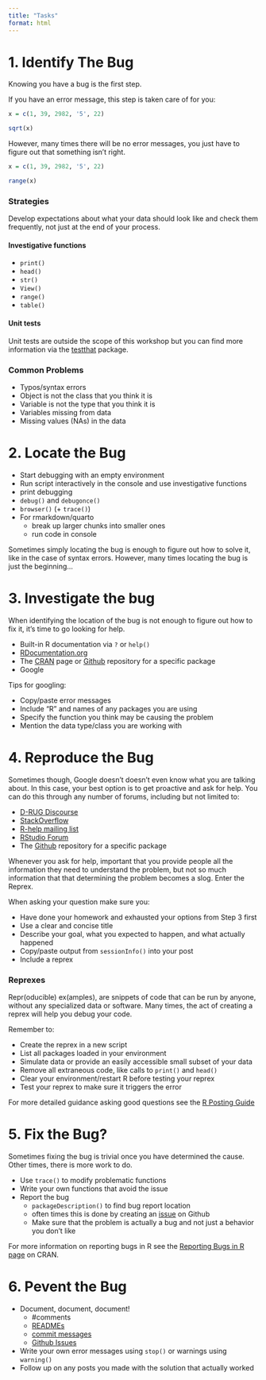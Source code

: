 ```yaml
---
title: "Tasks"
format: html
---
```


# 1. Identify The Bug

Knowing you have a bug is the first step.

If you have an error message, this step is taken care of for you:

```r

x = c(1, 39, 2982, '5', 22)

sqrt(x)

```

However, many times there will be no error messages, you just have to figure out that something isn't right.

```r

x = c(1, 39, 2982, '5', 22)

range(x)

```

### Strategies

Develop expectations about what your data should look like and check them frequently, not just at the end of your process.

#### Investigative functions

-   `print()`
-   `head()`
-   `str()`
-   `View()`
-   `range()`
-   `table()`
    
#### Unit tests

Unit tests are outside the scope of this workshop but you can find more information via the [testthat](https://testthat.r-lib.org/) package.

### Common Problems
-   Typos/syntax errors
-   Object is not the class that you think it is
-   Variable is not the type that you think it is
-   Variables missing from data
-   Missing values (NAs) in the data 

# 2. Locate the Bug

- Start debugging with an empty environment
- Run script interactively in the console and use investigative functions
- print debugging
- `debug()` and `debugonce()` 
- `browser()` (+ `trace()`)
- For rmarkdown/quarto
  - break up larger chunks into smaller ones
  - run code in console
  
Sometimes simply locating the bug is enough to figure out how to solve it, like
in the case of syntax errors. However, many times locating the bug is just the beginning...

# 3. Investigate the bug

When identifying the location of the bug is not enough to figure out how to fix
it, it's time to go looking for help.

-   Built-in R documentation via `?` or `help()`
-   [RDocumentation.org](https://www.rdocumentation.org/)
-   The [CRAN](https://cran.r-project.org/) page or [Github](https://github.com/) repository for a specific package
-   Google

Tips for googling:

-   Copy/paste error messages
-   Include "R" and names of any packages you are using
-   Specify the function you think may be causing the problem
-   Mention the data type/class you are working with 

# 4. Reproduce the Bug

Sometimes though, Google doesn't doesn't even know what you are talking about. 
In this case, your best option is to get proactive and ask for help. You can do
this through any number of forums, including but not limited to:

-   [D-RUG Discourse](https://d-rug.discourse.group/top?period=all)
-   [StackOverflow](https://stackoverflow.com/questions/tagged/r)
-   [R-help mailing list](https://stat.ethz.ch/mailman/listinfo/r-help)
-   [RStudio Forum](https://community.rstudio.com/)
-   The [Github](https://github.com/) repository for a specific package


Whenever you ask for help, important that you provide people all the information 
they need to understand the problem, but not so much information that that 
determining the problem becomes a slog. Enter the Reprex.

When asking your question make sure you:

-   Have done your homework and exhausted your options from Step 3 first
-   Use a clear and concise title
-   Describe your goal, what you expected to happen, and what actually happened
-   Copy/paste output from `sessionInfo()` into your post
-   Include a reprex

### Reprexes 

Repr(oducible) ex(amples), are snippets of code that can be run by anyone, without any specialized data or software. Many times, the act of creating a reprex will help you debug your code.

Remember to:

-   Create the reprex in a new script
-   List all packages loaded in your environment
-   Simulate data or provide an easily accessible small subset of your data
-   Remove all extraneous code, like calls to `print()` and `head()`
-   Clear your environment/restart R before testing your reprex
-   Test your reprex to make sure it triggers the error


For more detailed guidance asking good questions see the 
[R Posting Guide](https://www.r-project.org/posting-guide.html)

# 5. Fix the Bug?

Sometimes fixing the bug is trivial once you have determined the cause. Other
times, there is more work to do.

-   Use `trace()` to modify problematic functions
-   Write your own functions that avoid the issue
-   Report the bug 
    -   `packageDescription()` to find bug report location
    -   often times this is done by creating an 
    [issue](https://ucdavisdatalab.github.io/workshop_git_for_teams/opening-issues-and-making-changes.html) on Github
    - Make sure that the problem is actually a bug and not just a behavior you 
    don't like

For more information on reporting bugs in R see the 
[Reporting Bugs in R page](https://www.r-project.org/bugs.html) on CRAN.

# 6. Pevent the Bug

-   Document, document, document!
    -   #comments
    -   [READMEs](https://ucdavisdatalab.github.io/workshop_how-to-data-documentation/)
    -   [commit messages](https://ucdavisdatalab.github.io/workshop_introduction_to_version_control/creating-your-first-repo.html#save-stage-commit)
    -   [Github Issues](https://ucdavisdatalab.github.io/workshop_git_for_teams/opening-issues-and-making-changes.html)
-   Write your own error messages using `stop()` or warnings using `warning()`
-   Follow up on any posts you made with the solution that actually worked





